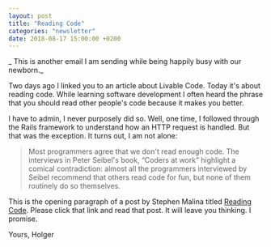 ```yaml
---
layout: post
title: "Reading Code"
categories: "newsletter"
date: 2018-08-17 15:00:00 +0200
---
```

_ This is another email I am sending while being happily busy with our newborn._

Two days ago I linked you to an article about Livable Code. Today it's about reading code. While learning software development I often heard the phrase that you should read other people's code because it makes you better.  

I have to admin, I never purposely did so. Well, one time, I followed through the Rails framework to understand how an HTTP request is handled. But that was the exception. It turns out, I am not alone:
<!--more-->
> Most programmers agree that we don't read enough code. The interviews in Peter Seibel's book, “Coders at work” highlight a comical contradiction: almost all the programmers interviewed by Seibel recommend that others read code for fun, but none of them routinely do so themselves.

This is the opening paragraph of a post by Stephen Malina titled [Reading Code](http://akkartik.name/post/comprehension). Please click that link and read that post. It will leave you thinking. I promise.

Yours,
Holger
